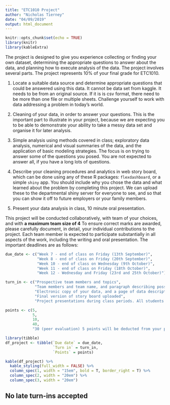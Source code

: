 ```yaml
---
title: "ETC1010 Project"
author: "Nicholas Tierney"
date: "04/09/2019"
output: html_document
---
```


```r
knitr::opts_chunk$set(echo = TRUE)
library(knitr)
library(kableExtra)
```

The project is designed to give you experience collecting or finding your own dataset, determining the
appropriate questions to answer about the data, and planning how to execute analysis of the data.  The project involves several parts. The project represents 10\% of your final grade for ETC1010.

1. Locate a suitable data source and determine appropriate questions that could be answered using this data. It cannot be data set from kaggle. It needs to be from an original source. If it is is csv format, there need to be more than one file or multiple sheets. Challenge yourself to work with data addressing a problem in today's world.

2. Cleaning of your data, in order to answer your questions. This is the important part to illustrate in your project, because we are expecting you to be able to demonstrate your ability to take a messy data set and organise it for later analysis.

3. Simple analysis using methods covered in class; exploratory data analysis, numerical and visual summaries of the data, and the application of basic modeling strategies. The focus is on trying to answer some of the questions you posed. You are not expected to answer all, if you have a long lots of questions. 

4. Describe your cleaning procedures and analytics in web story board, which can be done using any of these R packages:  `flexdashboard`, or a simple `shiny` app. You  should include why you chose the data and what learned about the problem by completing this project. We can upload these to the departmental shiny server for everyone to see, and so that you can show it off to future employers or your family members.

5.  Present your data analysis in class, 10 minute oral presentation.

This project will be conducted collaboratively, with team of your choices, and with  **a maximum team size of 4** To ensure correct marks are awarded, please carefully document, in detail, your individual contributions to the project. Each team member is expected to participate substantially in all aspects of the work, including the writing and oral presentation. The important deadlines are as follows: 

```r
due_date <- c("Week 7 - end of class on Friday (13th September)",
              "Week 8 - end of class on Friday (20th September)", 
              "Week 10 - end of class on Wednesday (9th October)", 
              "Week 11 - end of class on Friday (18th October)", 
              "Week 12 - Wednesday and Friday (23rd and 25th October)")

turn_in <- c("Prospective team members and topics",
             "Team members and team name, and paragraph describing possible data sets, with links to the data sources.",
             "Electronic copy of your data, and a page of data description, and cleaning done, or needing to be done.",
             "Final version of story board uploaded",
             "Project presentations during class periods. All students are expected to attend, and points will be de- ducted for non-attendance.")

points <- c(5,
            5,
            10,
            40,
            "30 (peer evaluation) 5 points will be deducted from your presenta- tion score if you do not attend for the entire class, and 5 points if you skip the class where you did not present.")

library(tibble)
df_project <- tibble(`Due date` = due_date,
                     `Turn in` = turn_in,
                     `Points` = points)

```

```r
kable(df_project) %>%
  kable_styling(full_width = FALSE) %>%
  column_spec(1, width = "15em", bold = T, border_right = T) %>%
  column_spec(2, width = "20em") %>%
  column_spec(3, width = "20em")
```


## No late turn-ins accepted
